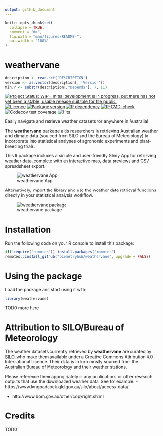 ```yaml
---
output: github_document
---
```


<!-- README.md is generated from README.Rmd. Please edit that file -->

```r
knitr::opts_chunk$set(
  collapse = TRUE,
  comment = "#>",
  fig.path = "man/figures/README-",
  out.width = "100%"
)
```

# weathervane

```r
description <- read.dcf('DESCRIPTION')
version <- as.vector(description[, 'Version'])
min.r <- substr(description[,"Depends"], 7, 11)
```

<!-- badges: start -->
[![Project Status: WIP – Initial development is in progress, but there has not yet been a stable, usable release suitable for the public.](https://www.repostatus.org/badges/latest/wip.svg)](https://www.repostatus.org/#wip)
[![Licence](https://img.shields.io/github/license/mashape/apistatus.svg)](https://choosealicense.com/licenses/mit/)
[![Package version](https://img.shields.io/badge/Package%20version-`r version`-80b6ff.svg)](/DESCRIPTION)
[![R dependency](https://img.shields.io/badge/R%3E%3D-`r min.r`-80b6ff.svg)](https://cran.r-project.org/)
[![R-CMD-check](https://github.com/biometryhub/weathervane/workflows/R-CMD-check/badge.svg)](https://github.com/biometryhub/weathervane/actions)
[![Codecov test coverage](https://codecov.io/gh/biometryhub/weathervane/branch/main/graph/badge.svg)](https://app.codecov.io/gh/biometryhub/weathervane?branch=main)
[![Hits](https://hits.seeyoufarm.com/api/count/incr/badge.svg?url=https%3A%2F%2Fbiometryhub.github.io%2Fweathervane%2F&count_bg=%2379C83D&title_bg=%23555555&icon=&icon_color=%23E7E7E7&title=hits&edge_flat=false)](https://hits.seeyoufarm.com)
<!-- badges: end -->

Easily navigate and retrieve weather datasets for anywhere in Australia!

The **weathervane** package aids researchers in retrieving Australian weather 
and climate data (sourced from SILO and the Bureau of Meteorology) to 
incorporate into statistical analyses of agronomic experiments and 
plant-breeding trials.

This R package includes a simple and user-friendly Shiny App for retrieving
weather data, complete with an interactive map, data previews and CSV
spreadsheet export.

![weathervane App](man/figures/app_usage.gif)

Alternatively, import the library and use the weather data retrieval
functions directly in your statistical analysis workflow.

![weathervane package](man/figures/package_usage.gif)


# Installation

Run the following code on your R console to install this package:

```r
if(!require("remotes")) install.packages("remotes") 
remotes::install_github("biometryhub/weathervane", upgrade = FALSE)
```

# Using the package

Load the package and start using it with:

```r
library(weathervane)
```

TODO more here

# Attribution to SILO/Bureau of Meteorology
The weather datasets currently retrieved by **weathervane** are curated by
[SILO](https://www.longpaddock.qld.gov.au/silo/),
who make them available under a Creative Commons Attribution 4.0
International Licence. Their data is in turn mostly sourced from the
[Australian Bureau of Meteorology](http://www.bom.gov.au/) and
their weather stations.
  
Please reference them appropriately in any publications or
other research outputs that use the downloaded weather data. 
See for example:
- https://www.longpaddock.qld.gov.au/silo/about/access-data/

- http://www.bom.gov.au/other/copyright.shtml

# Credits

TODO


